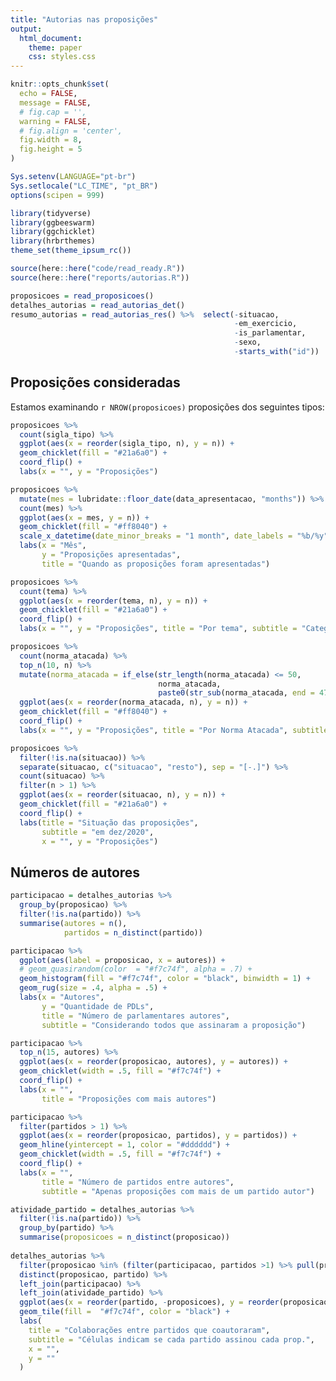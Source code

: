 ```yaml
---
title: "Autorias nas proposições"
output:
  html_document:
    theme: paper
    css: styles.css
---
```


```r
knitr::opts_chunk$set(
  echo = FALSE,
  message = FALSE,
  # fig.cap = '',
  warning = FALSE,
  # fig.align = 'center',
  fig.width = 8,
  fig.height = 5
)

Sys.setenv(LANGUAGE="pt-br")
Sys.setlocale("LC_TIME", "pt_BR")
options(scipen = 999)
```

```r
library(tidyverse)
library(ggbeeswarm)
library(ggchicklet)
library(hrbrthemes)
theme_set(theme_ipsum_rc())

source(here::here("code/read_ready.R"))
source(here::here("reports/autorias.R"))
```

```r
proposicoes = read_proposicoes()
detalhes_autorias = read_autorias_det()
resumo_autorias = read_autorias_res() %>%  select(-situacao,
                                                  -em_exercicio,
                                                  -is_parlamentar,
                                                  -sexo,
                                                  -starts_with("id"))
```

## Proposições consideradas

Estamos examinando `r NROW(proposicoes)` proposições dos seguintes tipos:

```r
proposicoes %>% 
  count(sigla_tipo) %>% 
  ggplot(aes(x = reorder(sigla_tipo, n), y = n)) + 
  geom_chicklet(fill = "#21a6a0") + 
  coord_flip() + 
  labs(x = "", y = "Proposições")
```


```r
proposicoes %>% 
  mutate(mes = lubridate::floor_date(data_apresentacao, "months")) %>% 
  count(mes) %>% 
  ggplot(aes(x = mes, y = n)) + 
  geom_chicklet(fill = "#ff8040") + 
  scale_x_datetime(date_minor_breaks = "1 month", date_labels = "%b/%y") + 
  labs(x = "Mês", 
       y = "Proposições apresentadas", 
       title = "Quando as proposições foram apresentadas")
```

```r
proposicoes %>% 
  count(tema) %>% 
  ggplot(aes(x = reorder(tema, n), y = n)) + 
  geom_chicklet(fill = "#21a6a0") + 
  coord_flip() + 
  labs(x = "", y = "Proposições", title = "Por tema", subtitle = "Categorização para o relatório")
```

```r
proposicoes %>% 
  count(norma_atacada) %>% 
  top_n(10, n) %>% 
  mutate(norma_atacada = if_else(str_length(norma_atacada) <= 50, 
                                 norma_atacada, 
                                 paste0(str_sub(norma_atacada, end = 47), "..."))) %>% 
  ggplot(aes(x = reorder(norma_atacada, n), y = n)) + 
  geom_chicklet(fill = "#ff8040") + 
  coord_flip() + 
  labs(x = "", y = "Proposições", title = "Por Norma Atacada", subtitle = "Norma a ser suspendida")
```


```r
proposicoes %>% 
  filter(!is.na(situacao)) %>% 
  separate(situacao, c("situacao", "resto"), sep = "[-.]") %>% 
  count(situacao) %>% 
  filter(n > 1) %>% 
  ggplot(aes(x = reorder(situacao, n), y = n)) + 
  geom_chicklet(fill = "#21a6a0") + 
  coord_flip() + 
  labs(title = "Situação das proposições", 
       subtitle = "em dez/2020",
       x = "", y = "Proposições")
```

## Números de autores

```r
participacao = detalhes_autorias %>%
  group_by(proposicao) %>% 
  filter(!is.na(partido)) %>% 
  summarise(autores = n(), 
            partidos = n_distinct(partido))
```

```r
participacao %>%
  ggplot(aes(label = proposicao, x = autores)) +
  # geom_quasirandom(color  = "#f7c74f", alpha = .7) +
  geom_histogram(fill = "#f7c74f", color = "black", binwidth = 1) +
  geom_rug(size = .4, alpha = .5) + 
  labs(x = "Autores",
       y = "Quantidade de PDLs",
       title = "Número de parlamentares autores",
       subtitle = "Considerando todos que assinaram a proposição")
```

```r
participacao %>% 
  top_n(15, autores) %>% 
  ggplot(aes(x = reorder(proposicao, autores), y = autores)) + 
  geom_chicklet(width = .5, fill = "#f7c74f") +
  coord_flip() + 
  labs(x = "", 
       title = "Proposições com mais autores")
```


```r
participacao %>% 
  filter(partidos > 1) %>% 
  ggplot(aes(x = reorder(proposicao, partidos), y = partidos)) + 
  geom_hline(yintercept = 1, color = "#dddddd") + 
  geom_chicklet(width = .5, fill = "#f7c74f") +
  coord_flip() + 
  labs(x = "", 
       title = "Número de partidos entre autores", 
       subtitle = "Apenas proposições com mais de um partido autor")
```
```r
atividade_partido = detalhes_autorias %>% 
  filter(!is.na(partido)) %>% 
  group_by(partido) %>% 
  summarise(proposicoes = n_distinct(proposicao))
  
detalhes_autorias %>%
  filter(proposicao %in% (filter(participacao, partidos >1) %>% pull(proposicao))) %>% 
  distinct(proposicao, partido) %>% 
  left_join(participacao) %>% 
  left_join(atividade_partido) %>% 
  ggplot(aes(x = reorder(partido, -proposicoes), y = reorder(proposicao, partidos))) + 
  geom_tile(fill =  "#f7c74f", color = "black") + 
  labs(
    title = "Colaborações entre partidos que coautoraram",
    subtitle = "Células indicam se cada partido assinou cada prop.",
    x = "",
    y = ""
  )
```

